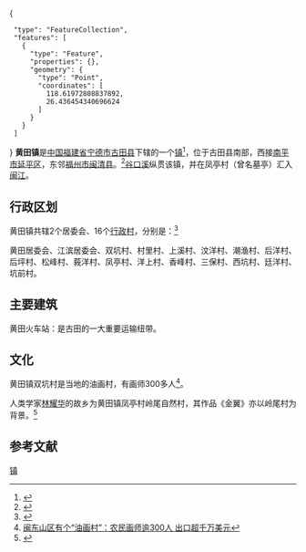 {{中国乡级行政区
|景观照片文件名 = The People's Government of Huangtian Town.jpg
|景观照片描述 = 黄田镇人民政府
|汉语拼音 = 
|其他语言 = 
|其他语言名称 = 
|旧称 = 莪洋镇
|地名出处 = 
|位置图文件名 = 
|位置图描述 = 
|自定义图片= 
|建置时间 = 
|政府驻地 = 
|毗邻 = 
|总面积 = 
|总人口 = 
|总人口年份 = 
|户籍人口 = 
|户籍人口年份 = 
|常住人口 = 
|常住人口年份 = 
|人口密度 = 
|GDP = 
|GDP年份 = 
|邮政编码 = 
|电话区号 = 593
|官方网站 = 
|网站名称 = 
|35/09/22/103/000}}<mapframe latitude="26.438914" longitude="118.619213" zoom="12" width="400" height="290" align="right">
{
  "type": "FeatureCollection",
  "features": [
    {
      "type": "Feature",
      "properties": {},
      "geometry": {
        "type": "Point",
        "coordinates": [
          118.61972808837892,
          26.436454340696624
        ]
      }
    }
  ]
}
</mapframe>'''黄田镇'''是[[中华人民共和国|中国]][[福建省|福建省]][[宁德市|宁德市]][[古田县|古田县]]下辖的一个[[行政建制镇|镇]]<ref>{{PRC admin/ref sgc|{{PRC admin/parent|35/09/22/103/000}}}}</ref>，位于古田县南部，西接[[南平市|南平市]][[延平区|延平区]]，东邻[[福州市|福州市]][[闽清县|闽清县]]。<ref name="kucheng">{{cite book|author=古田县地方志编纂委员会|title=古田县志|publisher=[[中华书局|中华书局]]|year=1997|isbn=7-101-01663-4}}</ref>[[谷口溪|谷口溪]]纵贯该镇，并在凤亭村（曾名墓亭）汇入[[闽江|闽江]]。

== 行政区划 ==

黄田镇共辖2个居委会、16个[[行政村|行政村]]，分别是：<ref>{{PRC admin/ref sgc|35/09/22/103/000}}</ref>

黄田居委会、江滨居委会、双坑村、村里村、上溪村、汶洋村、潮渔村、后洋村、后坪村、松峰村、莪洋村、凤亭村、洋上村、香峰村、三保村、西坑村、廷洋村、坑前村。

== 主要建筑 ==
黄田火车站：是古田的一大重要运输纽带。

== 文化 ==
黄田镇双坑村是当地的油画村，有画师300多人<ref>[http://news.fjii.com/xhs/2010/04/12/13353.htm 闽东山区有个“油画村”：农民画师逾300人 出口超千万美元]{{dead link|date=2018年5月 |bot=InternetArchiveBot |fix-attempted=yes }}</ref>。

人类学家[[林耀华|林耀华]]的故乡为黄田镇凤亭村岭尾自然村，其作品《金翼》亦以岭尾村为背景。<ref>{{cite news|author=吴旭涛|url=http://fjrb.fjsen.com/fjrb/html/2015-11/10/content_875075.htm?div=-1|title=“金翼”之后，再识林耀华|publisher=[[福建日报|福建日报]]|date=2015-11-10|accessdate=2017-07-20}}{{dead link|date=2018年2月 |bot=InternetArchiveBot |fix-attempted=yes }}</ref>

==参考文献==
<div class="references-small">
<references></references>
</div>

{{古田县行政区划}}
{{福建小作品}}
[[Category:古田县乡镇|镇]]
